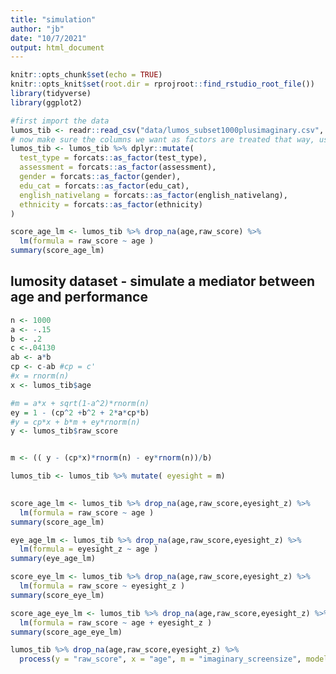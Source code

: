 ```yaml
---
title: "simulation"
author: "jb"
date: "10/7/2021"
output: html_document
---
```


```r
knitr::opts_chunk$set(echo = TRUE)
knitr::opts_knit$set(root.dir = rprojroot::find_rstudio_root_file())
library(tidyverse)
library(ggplot2)
```

```r
#first import the data
lumos_tib <- readr::read_csv("data/lumos_subset1000plusimaginary.csv", na = "NA")
# now make sure the columns we want as factors are treated that way, using forcats::as_factor()
lumos_tib <- lumos_tib %>% dplyr::mutate(
  test_type = forcats::as_factor(test_type),
  assessment = forcats::as_factor(assessment),
  gender = forcats::as_factor(gender),
  edu_cat = forcats::as_factor(edu_cat),
  english_nativelang = forcats::as_factor(english_nativelang),
  ethnicity = forcats::as_factor(ethnicity)
)

score_age_lm <- lumos_tib %>% drop_na(age,raw_score) %>% 
  lm(formula = raw_score ~ age )
summary(score_age_lm)

```


## lumosity dataset - simulate a mediator between age and performance  
```r
n <- 1000
a <- -.15
b <- .2
c <-.04130
ab <- a*b
cp <- c-ab #cp = c'
#x = rnorm(n)
x <- lumos_tib$age

#m = a*x + sqrt(1-a^2)*rnorm(n)
ey = 1 - (cp^2 +b^2 + 2*a*cp*b) 
#y = cp*x + b*m + ey*rnorm(n)
y <- lumos_tib$raw_score


m <- (( y - (cp*x)*rnorm(n) - ey*rnorm(n))/b)

lumos_tib <- lumos_tib %>% mutate( eyesight = m)
  
```

```r

score_age_lm <- lumos_tib %>% drop_na(age,raw_score,eyesight_z) %>% 
  lm(formula = raw_score ~ age )
summary(score_age_lm)

eye_age_lm <- lumos_tib %>% drop_na(age,raw_score,eyesight_z) %>% 
  lm(formula = eyesight_z ~ age )
summary(eye_age_lm)

score_eye_lm <- lumos_tib %>% drop_na(age,raw_score,eyesight_z) %>% 
  lm(formula = raw_score ~ eyesight_z )
summary(score_eye_lm)

score_age_eye_lm <- lumos_tib %>% drop_na(age,raw_score,eyesight_z) %>% 
  lm(formula = raw_score ~ age + eyesight_z )
summary(score_age_eye_lm)
```
```r
lumos_tib %>% drop_na(age,raw_score,eyesight_z) %>% 
  process(y = "raw_score", x = "age", m = "imaginary_screensize", model = 4, effsize = 1)
```

